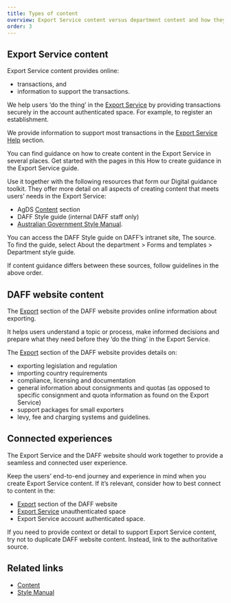 ```yaml
---
title: Types of content
overview: Export Service content versus department content and how they work together.
order: 3
---
```


## Export Service content

Export Service content provides online:

- transactions, and
- information to support the transactions.

We help users ‘do the thing’ in the [Export Service](https://exports.agriculture.gov.au/) by providing transactions securely in the account authenticated space. For example, to register an establishment.

We provide information to support most transactions in the [Export Service Help](https://exports.agriculture.gov.au/help) section.

You can find guidance on how to create content in the Export Service in several places. Get started with the pages in this How to create guidance in the Export Service guide.

Use it together with the following resources that form our Digital guidance toolkit. They offer more detail on all aspects of creating content that meets users’ needs in the Export Service:

- AgDS [Content](/content) section
- DAFF Style guide (internal DAFF staff only)
- [Australian Government Style Manual](https://www.stylemanual.gov.au/).

You can access the DAFF Style guide on DAFF’s intranet site, The source. To find the guide, select About the department > Forms and templates > Department style guide.

If content guidance differs between these sources, follow guidelines in the above order.

<BackToTop />

## DAFF website content

The [Export](https://www.agriculture.gov.au/biosecurity-trade/export) section of the DAFF website provides online information about exporting.

It helps users understand a topic or process, make informed decisions and prepare what they need before they ‘do the thing’ in the Export Service.

The [Export](https://www.agriculture.gov.au/biosecurity-trade/export) section of the DAFF website provides details on:

- exporting legislation and regulation
- importing country requirements
- compliance, licensing and documentation
- general information about consignments and quotas (as opposed to specific consignment and quota information as found on the Export Service)
- support packages for small exporters
- levy, fee and charging systems and guidelines.

<BackToTop />

## Connected experiences

The Export Service and the DAFF website should work together to provide a seamless and connected user experience.

Keep the users’ end-to-end journey and experience in mind when you create Export Service content. If it’s relevant, consider how to best connect to content in the:

- [Export](https://www.agriculture.gov.au/biosecurity-trade/export) section of the DAFF website
- [Export Service](https://exports.agriculture.gov.au/) unauthenticated space
- Export Service account authenticated space.

If you need to provide context or detail to support Export Service content, try not to duplicate DAFF website content. Instead, link to the authoritative source.

<BackToTop />

## Related links

- [Content](/content)
- [Style Manual](https://www.stylemanual.gov.au/)

<BackToTop />
